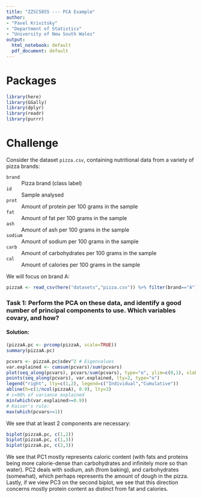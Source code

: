 ```yaml
---
title: "ZZSC5855 --- PCA Example"
author:
- "Pavel Krivitsky"
- "Department of Statistics"
- "University of New South Wales"
output:
  html_notebook: default
  pdf_document: default
---
```



# Packages
```r
library(here)
library(GGally)
library(dplyr)
library(readr)
library(purrr)
```


# Challenge

Consider the dataset `pizza.csv`, containing nutritional data from a variety of pizza brands:

`brand`
: Pizza brand (class label)

`id`
: Sample analysed

`prot`
: Amount of protein per 100 grams in the sample

`fat`
: Amount of fat per 100 grams in the sample

`ash`
: Amount of ash per 100 grams in the sample

`sodium`
: Amount of sodium per 100 grams in the sample

`carb`
: Amount of carbohydrates per 100 grams in the sample

`cal`
: Amount of calories per 100 grams in the sample


We will focus on brand A:
```r
pizzaA <- read_csv(here("datasets","pizza.csv")) %>% filter(brand=="A") %>% select(-brand)
```

### Task 1: Perform the PCA on these data, and identify a good number of principal components to use. Which variables covary, and how?

#### Solution:
```r
(pizzaA.pc <- prcomp(pizzaA, scale=TRUE))
summary(pizzaA.pc)

pcvars <- pizzaA.pc$sdev^2 # Eigenvalues
var.explained <- cumsum(pcvars)/sum(pcvars)
plot(seq_along(pcvars), pcvars/sum(pcvars), type="o", ylim=c(0,1), xlab="k", ylab="Proportion of variance explained")
points(seq_along(pcvars), var.explained, lty=2, type="o")
legend("right", lty=c(1,2), legend=c("Individual","Cumulative"))
abline(h=c(1/ncol(pizzaA), 0.9), lty=3)
# c=90% of variance explained
min(which(var.explained>=0.9))
# Kaiser's rule:
max(which(pcvars>=1))
```

We see that at least 2 components are necessary:
```r
biplot(pizzaA.pc, c(1,2))
biplot(pizzaA.pc, c(1,3))
biplot(pizzaA.pc, c(2,3))
```
We see that PC1 mostly represents caloric content (with fats and proteins being more calorie-dense than carbohydrates and infinitely more so than water). PC2 deals with sodium, ash (from baking), and carbohydrates (somewhat), which perhaps represents the amount of dough in the pizza. Lastly, if we view PC3 on the second biplot, we see that this direction concerns mostly protein content as distinct from fat and calories.


